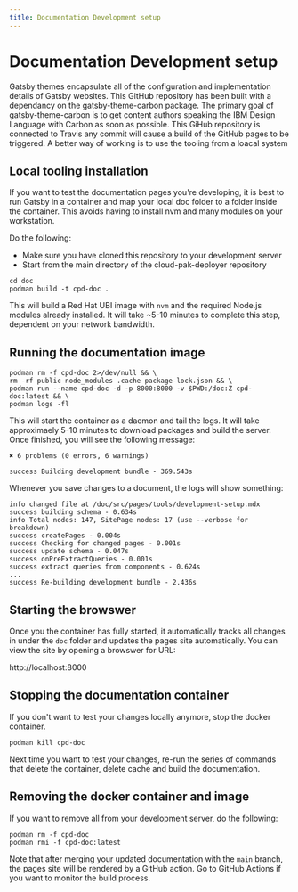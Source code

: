 ```yaml
---
title: Documentation Development setup
---
```


# Documentation Development setup

Gatsby themes encapsulate all of the configuration and implementation details of Gatsby websites. This GitHub repository has been built with a dependancy on the gatsby-theme-carbon package. The primary goal of gatsby-theme-carbon is to get content authors speaking the IBM Design Language with Carbon as soon as possible. This GiHub repository is connected to Travis any commit will cause a build of the GitHub pages to be triggered. A better way of working is to use the tooling from a loacal system

## Local tooling installation
If you want to test the documentation pages you're developing, it is best to run Gatsby in a container and map your local doc folder to a folder inside the container. This avoids having to install nvm and many modules on your workstation.

Do the following:
* Make sure you have cloned this repository to your development server
* Start from the main directory of the cloud-pak-deployer repository
```
cd doc
podman build -t cpd-doc .
```

This will build a Red Hat UBI image with `nvm` and the required Node.js modules already installed. It will take ~5-10 minutes to complete this step, dependent on your network bandwidth.

## Running the documentation image
```
podman rm -f cpd-doc 2>/dev/null && \
rm -rf public node_modules .cache package-lock.json && \
podman run --name cpd-doc -d -p 8000:8000 -v $PWD:/doc:Z cpd-doc:latest && \
podman logs -fl
```

This will start the container as a daemon and tail the logs. It will take approximaely 5-10 minutes to download packages and build the server. Once finished, you will see the following message:
```output
✖ 6 problems (0 errors, 6 warnings)

success Building development bundle - 369.543s
```

Whenever you save changes to a document, the logs will show something:
```output
info changed file at /doc/src/pages/tools/development-setup.mdx
success building schema - 0.634s
info Total nodes: 147, SitePage nodes: 17 (use --verbose for breakdown)
success createPages - 0.004s
success Checking for changed pages - 0.001s
success update schema - 0.047s
success onPreExtractQueries - 0.001s
success extract queries from components - 0.624s
...
success Re-building development bundle - 2.436s
```

## Starting the browswer
Once you the container has fully started, it automatically tracks all changes in under the `doc` folder and updates the pages site automatically. You can view the site by opening a browswer for URL:

http://localhost:8000

## Stopping the documentation container
If you don't want to test your changes locally anymore, stop the docker container.
```
podman kill cpd-doc
```

Next time you want to test your changes, re-run the series of commands that delete the container, delete cache and build the documentation.

## Removing the docker container and image
If you want to remove all from your development server, do the following:
```
podman rm -f cpd-doc
podman rmi -f cpd-doc:latest
```

Note that after merging your updated documentation with the `main` branch, the pages site will be rendered by a GitHub action. Go to GitHub Actions if you want to monitor the build process.
